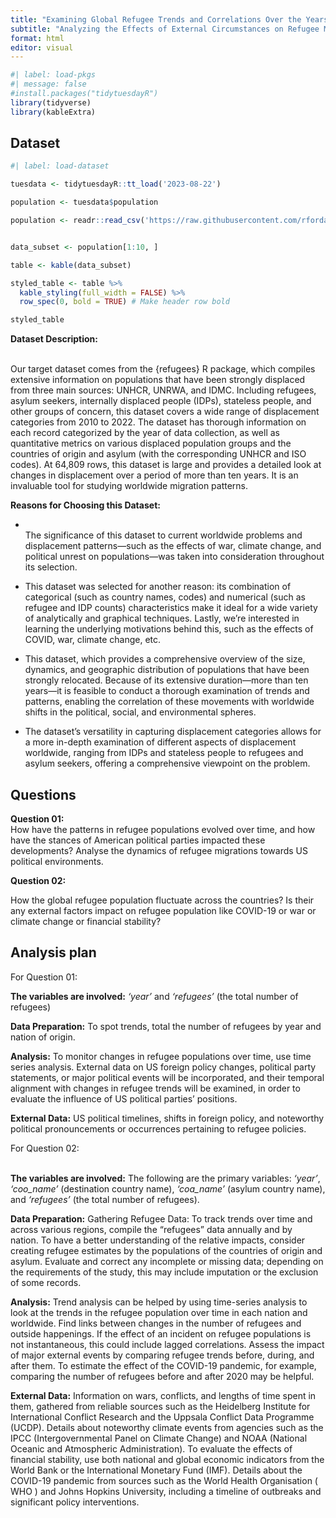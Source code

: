 ```yaml
---
title: "Examining Global Refugee Trends and Correlations Over the Years"
subtitle: "Analyzing the Effects of External Circumstances on Refugee Movements Between 2010 and 2022"
format: html
editor: visual
---
```


```r
#| label: load-pkgs
#| message: false
#install.packages("tidytuesdayR")
library(tidyverse)
library(kableExtra)
```

## Dataset

```r
#| label: load-dataset

tuesdata <- tidytuesdayR::tt_load('2023-08-22')

population <- tuesdata$population

population <- readr::read_csv('https://raw.githubusercontent.com/rfordatascience/tidytuesday/master/data/2023/2023-08-22/population.csv', show_col_types = FALSE)


data_subset <- population[1:10, ]

table <- kable(data_subset)

styled_table <- table %>%
  kable_styling(full_width = FALSE) %>%
  row_spec(0, bold = TRUE) # Make header row bold

styled_table
```

**Dataset Description:**

\
Our target dataset comes from the {refugees} R package, which compiles extensive information on populations that have been strongly displaced from three main sources: UNHCR, UNRWA, and IDMC. Including refugees, asylum seekers, internally displaced people (IDPs), stateless people, and other groups of concern, this dataset covers a wide range of displacement categories from 2010 to 2022. The dataset has thorough information on each record categorized by the year of data collection, as well as quantitative metrics on various displaced population groups and the countries of origin and asylum (with the corresponding UNHCR and ISO codes). At 64,809 rows, this dataset is large and provides a detailed look at changes in displacement over a period of more than ten years. It is an invaluable tool for studying worldwide migration patterns.

**Reasons for Choosing this Dataset:**

-   \
    The significance of this dataset to current worldwide problems and displacement patterns—such as the effects of war, climate change, and political unrest on populations—was taken into consideration throughout its selection.

-   This dataset was selected for another reason: its combination of categorical (such as country names, codes) and numerical (such as refugee and IDP counts) characteristics make it ideal for a wide variety of analytically and graphical techniques. Lastly, we're interested in learning the underlying motivations behind this, such as the effects of COVID, war, climate change, etc.

-   This dataset, which provides a comprehensive overview of the size, dynamics, and geographic distribution of populations that have been strongly relocated. Because of its extensive duration—more than ten years—it is feasible to conduct a thorough examination of trends and patterns, enabling the correlation of these movements with worldwide shifts in the political, social, and environmental spheres.

-   The dataset's versatility in capturing displacement categories allows for a more in-depth examination of different aspects of displacement worldwide, ranging from IDPs and stateless people to refugees and asylum seekers, offering a comprehensive viewpoint on the problem.

## Questions

**Question 01:**\
How have the patterns in refugee populations evolved over time, and how have the stances of American political parties impacted these developments? Analyse the dynamics of refugee migrations towards US political environments.

**Question 02:**

How the global refugee population fluctuate across the countries? Is their any external factors impact on refugee population like COVID-19 or war or climate change or financial stability?

## Analysis plan

For Question 01:

**The variables are involved:** *'year'* and *'refugees'* (the total number of refugees)

**Data Preparation:** To spot trends, total the number of refugees by year and nation of origin.

**Analysis:** To monitor changes in refugee populations over time, use time series analysis. External data on US foreign policy changes, political party statements, or major political events will be incorporated, and their temporal alignment with changes in refugee trends will be examined, in order to evaluate the influence of US political parties' positions.

**External Data:** US political timelines, shifts in foreign policy, and noteworthy political pronouncements or occurrences pertaining to refugee policies.

For Question 02:

**\
The variables are involved:** The following are the primary variables: *'year'*, *'coo_name'* (destination country name), *'coa_name'* (asylum country name), and *'refugees'* (the total number of refugees).

**Data Preparation:** Gathering Refugee Data: To track trends over time and across various regions, compile the "refugees" data annually and by nation. To have a better understanding of the relative impacts, consider creating refugee estimates by the populations of the countries of origin and asylum. Evaluate and correct any incomplete or missing data; depending on the requirements of the study, this may include imputation or the exclusion of some records.

**Analysis:** Trend analysis can be helped by using time-series analysis to look at the trends in the refugee population over time in each nation and worldwide. Find links between changes in the number of refugees and outside happenings. If the effect of an incident on refugee populations is not instantaneous, this could include lagged correlations. Assess the impact of major external events by comparing refugee trends before, during, and after them. To estimate the effect of the COVID-19 pandemic, for example, comparing the number of refugees before and after 2020 may be helpful.

**External Data:** Information on wars, conflicts, and lengths of time spent in them, gathered from reliable sources such as the Heidelberg Institute for International Conflict Research and the Uppsala Conflict Data Programme (UCDP). Details about noteworthy climate events from agencies such as the IPCC (Intergovernmental Panel on Climate Change) and NOAA (National Oceanic and Atmospheric Administration). To evaluate the effects of financial stability, use both national and global economic indicators from the World Bank or the International Monetary Fund (IMF). Details about the COVID-19 pandemic from sources such as the World Health Organisation ( WHO ) and Johns Hopkins University, including a timeline of outbreaks and significant policy interventions.
